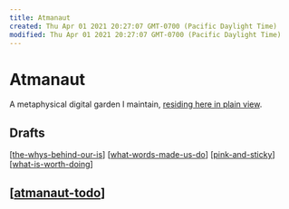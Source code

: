 ```yaml
---
title: Atmanaut
created: Thu Apr 01 2021 20:27:07 GMT-0700 (Pacific Daylight Time)
modified: Thu Apr 01 2021 20:27:07 GMT-0700 (Pacific Daylight Time)
---
```


# Atmanaut

A metaphysical digital garden I maintain, [residing here in plain view](https://atmanaut.me).

## Drafts

[[the-whys-behind-our-is]]
[[what-words-made-us-do]]
[[pink-and-sticky]]
[[what-is-worth-doing]]

## [[atmanaut-todo]]

[//begin]: # 'Autogenerated link references for markdown compatibility'
[the-whys-behind-our-is]: the-whys-behind-our-is 'The Whys Behind our Is'
[what-words-made-us-do]: what-words-made-us-do 'What Words Made Us (Do)'
[pink-and-sticky]: pink-and-sticky 'Pink and Sticky'
[what-is-worth-doing]: what-is-worth-doing 'What Is Worth Doing‽'
[atmanaut-todo]: atmanaut-todo 'Todo for atmanaut'
[//end]: # 'Autogenerated link references'
